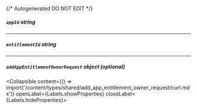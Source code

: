 {/* Autogenerated DO NOT EDIT  */}

##### `appId` _string_

---
##### `entitlementId` _string_

---
##### `addAppEntitlementOwnerRequest` _object (optional)_
<Collapsible content={() => import('/content/types/shared/add_app_entitlement_owner_request/curl.mdx')} openLabel={Labels.showProperties} closeLabel={Labels.hideProperties}>
</Collapsible>


